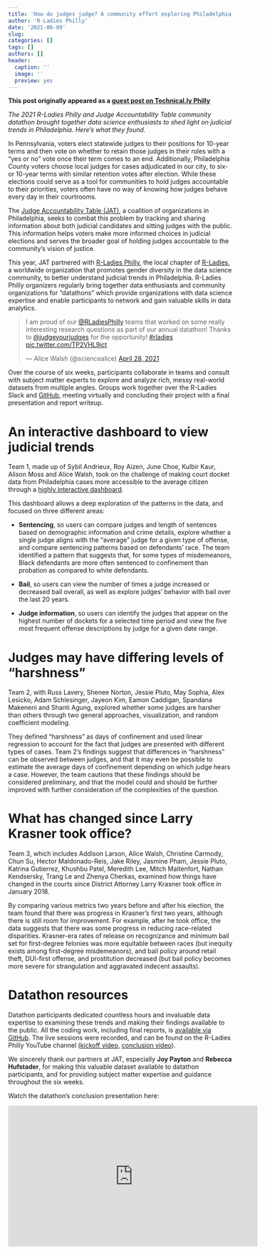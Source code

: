 ---
title: 'How do judges judge? A community effort exploring Philadelphia''s judicial patterns through data'
author: 'R-Ladies Philly'
date: '2021-06-09'
slug: 
categories: []
tags: []
authors: []
header:
  caption: ''
  image: ''
  preview: yes
---

**This post originally appeared as a [guest post on Technical.ly Philly](https://technical.ly/philly/2021/06/09/r-ladies-judge-accountability-datathon/)**

*The 2021 R-Ladies Philly and Judge Accountability Table community datathon brought together data science enthusiasts to shed light on judicial trends in Philadelphia. Here's what they found.*
     
In Pennsylvania, voters elect statewide judges to their positions for 10-year terms and then vote on whether to retain those judges in their roles with a "yes or no" vote once their term comes to an end. Additionally, Philadelphia County voters choose local judges for cases adjudicated in our city, to six- or 10-year terms with similar retention votes after election. While these elections could serve as a tool for communities to hold judges accountable to their priorities, voters often have no way of knowing how judges behave every day in their courtrooms.

The [Judge Accountability Table (JAT)](https://judgeaccountabilitytable.org/), a coalition of organizations in Philadelphia, seeks to combat this problem by tracking and sharing information about both judicial candidates and sitting judges with the public. This information helps voters make more informed choices in judicial elections and serves the broader goal of holding judges accountable to the community's vision of justice.

This year, JAT partnered with [R-Ladies Philly](https://www.rladiesphilly.org/), the local chapter of [R-Ladies](https://rladies.org/), a worldwide organization that promotes gender diversity in the data science community, to better understand judicial trends in Philadelphia. R-Ladies Philly organizers regularly bring together data enthusiasts and community organizations for "datathons" which provide organizations with data science expertise and enable participants to network and gain valuable skills in data analytics.

<blockquote class="twitter-tweet"><p lang="en" dir="ltr">I am proud of our <a href="https://twitter.com/RLadiesPhilly?ref_src=twsrc%5Etfw">@RLadiesPhilly</a> teams that worked on some really interesting research questions as part of our annual datathon! Thanks to <a href="https://twitter.com/judgeyourjudges?ref_src=twsrc%5Etfw">@judgeyourjudges</a> for the opportunity! <a href="https://twitter.com/hashtag/rladies?src=hash&amp;ref_src=twsrc%5Etfw">#rladies</a> <a href="https://t.co/TP2VHL9ict">pic.twitter.com/TP2VHL9ict</a></p>&mdash; Alice Walsh (@sciencealice) <a href="https://twitter.com/sciencealice/status/1387537237605290004?ref_src=twsrc%5Etfw">April 28, 2021</a></blockquote> <script async src="https://platform.twitter.com/widgets.js" charset="utf-8"></script>

Over the course of six weeks, participants collaborate in teams and consult with subject matter experts to explore and analyze rich, messy real-world datasets from multiple angles. Groups work together over the R-Ladies Slack and [GitHub](https://github.com/rladiesPHL/2021_datathon), meeting virtually and concluding their project with a final presentation and report writeup.

# An interactive dashboard to view judicial trends

Team 1, made up of Sybil Andrieux, Roy Aizen, June Choe, Kulbir Kaur, Alison Moss and Alice Walsh, took on the challenge of making court docket data from Philadelphia cases more accessible to the average citizen through a [highly interactive dashboard](https://awalsh.shinyapps.io/2021_datathon_dashboard/).

This dashboard allows a deep exploration of the patterns in the data, and focused on three different areas:

* **Sentencing**, so users can compare judges and length of sentences based on demographic information and crime details, explore whether a single judge aligns with the "average" judge for a given type of offense, and compare sentencing patterns based on defendants' race. The team identified a pattern that suggests that, for some types of misdemeanors, Black defendants are more often sentenced to confinement than probation as compared to white defendants.

* **Bail**, so users can view the number of times a judge increased or decreased bail overall, as well as explore judges' behavior with bail over the last 20 years.

* **Judge information**, so users can identify the judges that appear on the highest number of dockets for a selected time period and view the five most frequent offense descriptions by judge for a given date range.

# Judges may have differing levels of "harshness"
Team 2, with Russ Lavery, Shenee Norton, Jessie Pluto, May Sophia, Alex Lesicko, Adam Schlesinger, Jayeon Kim, Eamon Caddigan, Spandana Makeneni and Shanti Agung, explored whether some judges are harsher than others through two general approaches, visualization, and random coefficient modeling.

They defined "harshness" as days of confinement and used linear regression to account for the fact that judges are presented with different types of cases. Team 2's findings suggest that differences in "harshness" can be observed between judges, and that it may even be possible to estimate the average days of confinement depending on which judge hears a case. However, the team cautions that these findings should be considered preliminary, and that the model could and should be further improved with further consideration of the complexities of the question.

# What has changed since Larry Krasner took office?
Team 3, which includes Addison Larson, Alice Walsh, Christine Carmody, Chun Su, Hector Maldonado-Reis, Jake Riley, Jasmine Pham, Jessie Pluto, Katrina Gutierrez, Khushbu Patel, Meredith Lee, Mitch Maltenfort, Nathan Kendsersky, Trang Le and Zhenya Cherkas, examined how things have changed in the courts since District Attorney Larry Krasner took office in January 2018.

By comparing various metrics two years before and after his election, the team found that there was progress in Krasner's first two years, although there is still room for improvement. For example, after he took office, the data suggests that there was some progress in reducing race-related disparities. Krasner-era rates of release on recognizance and minimum bail set for first-degree felonies was more equitable between races (but inequity exists among first-degree misdemeanors), and bail policy around retail theft, DUI-first offense, and prostitution decreased (but bail policy becomes more severe for strangulation and aggravated indecent assaults).

# Datathon resources

Datathon participants dedicated countless hours and invaluable data expertise to examining these trends and making their findings available to the public. All the coding work, including final reports, is [available via GitHub](https://github.com/rladiesPHL/2021_datathon). The live sessions were recorded, and can be found on the R-Ladies Philly YouTube channel ([kickoff video](https://www.youtube.com/watch?v=sV4RylIrZ6w&t=2677s), [conclusion video](https://www.youtube.com/watch?v=fzJhKMcKVX4)).

We sincerely thank our partners at JAT, especially **Joy Payton** and **Rebecca Hufstader**, for making this valuable dataset available to datathon participants, and for providing subject matter expertise and guidance throughout the six weeks.

Watch the datathon's conclusion presentation here:

<iframe width="560" height="315" src="https://www.youtube.com/embed/fzJhKMcKVX4" title="YouTube video player" frameborder="0" allow="accelerometer; autoplay; clipboard-write; encrypted-media; gyroscope; picture-in-picture" allowfullscreen></iframe>